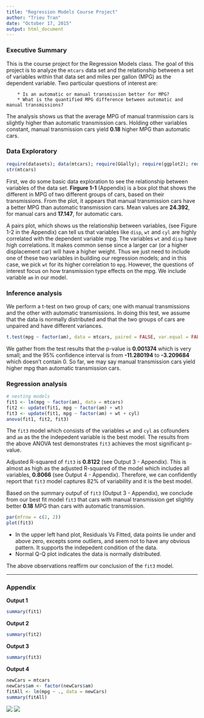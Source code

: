 ```yaml
---
title: "Regression Models Course Project"
author: "Trieu Tran"
date: "October 17, 2015"
output: html_document
---
```


### Executive Summary
This is the course project for the Regression Models class. The goal of this project is to analyze the <code>mtcars</code> data set and the relationship between a set of variables within that data set and miles per gallon (MPG) as the dependent variable.  Two particular questions of interest are:

        * Is an automatic or manual transmission better for MPG?
        * What is the quantified MPG difference between automatic and manual transmissions?

The analysis shows us that the average MPG of manual tranmission cars is slightly higher than automatic transmission cars.  Holding other variables constant, manual transmission cars yield <strong>0.18</strong> higher MPG than automatic cars. 

### Data Exploratory
```r
require(datasets); data(mtcars); require(GGally); require(ggplot2); require(car)
str(mtcars)
```
First, we do some basic data exploration to see the relationship between variables of the data set. <strong>Firgure 1-1</strong> (Appendix) is a box plot that shows the different in MPG of two different groups of cars, based on their transmissions.  From the plot, it appears that manual transmission cars have a better MPG than automatic transmission cars.  Mean values are <strong>24.392</strong>, for manual cars and <strong>17.147</strong>, for automatic cars.

A pairs plot, which shows us the relationship between variables, (see Figure 1-2 in the Appendix) can tell us that variables like <code>disp</code>, <code>wt</code> and <code>cyl</code> are highly correlated with the dependent variable mpg.  The variables <code>wt</code> and <code>disp</code> have high correlations.  It makes common sense since a larger car (or a higher displacement car) will have a higher weight.  Thus we just need to include one of these two variables in building our regression models; and in this case, we pick <code>wt</code> for its higher correlation to <code>mpg</code>.  However, the questions of interest focus on how transmission type effects on the mpg.  We include variable  <code>am</code> in our model. 

### Inference analysis
We perform a t-test on two group of cars; one with manual transmissions and the other with automatic transmissions. In doing this test, we assume that the data is normally distributed and that the two groups of cars are unpaired and have different variances.
```r
t.test(mpg ~ factor(am), data = mtcars, paired = FALSE, var.equal = FALSE, alternative="two.sided")
```
We gather from the test results that the p-value is <strong>0.001374</strong> which is very small; and the 95% confidence interval is from <strong>-11.280194</strong>  to <strong>-3.209684</strong> which doesn't contain 0.  So far, we may say manual transmission cars yield higher mpg than automatic transmission cars.

### Regression analysis
```r
# nesting models
fit1 <- lm(mpg ~ factor(am), data = mtcars)
fit2 <- update(fit1, mpg ~ factor(am) + wt)
fit3 <- update(fit1, mpg ~ factor(am) + wt + cyl)
anova(fit1, fit2, fit3)
```
The <code>fit3</code> model which consists of the variables <code>wt</code> and <code>cyl</code> as cofounders and <code>am</code> as the the indepedent variable is the best model.  The results from the above ANOVA test demonstrates <code>fit3</code> achieves the most significant p-value.

Adjusted R-squared of <code>fit3</code> is <strong>0.8122</strong> (see Output 3 - Appendix).  This is almost as high as the adjusted R-squared of the model which includes all variables, <strong>0.8066</strong> (see Output 4 - Appendix).  Therefore, we can confidently report that <code>fit3</code> model captures 82% of variability and it is the best model.

Based on the summary outpuf of <code>fit3</code> (Output 3 - Appendix), we conclude from our best fit model <code>fit3</code> that cars with manual transmission get slightly better <strong>0.18</strong> MPG than cars with automatic transmission.

```r
par(mfrow = c(2, 2))
plot(fit3)
```

- In the upper left hand plot, Residuals Vs Fitted, data points lie under and above zero, excepts some outliers, and seem not to have any obvious pattern. It supports the indepedent condition of the data.
- Normal Q-Q plot indicates the data is normally distributed.

The above observations reaffirm our conclusion of the <code>fit3</code> model.

***

### Appendix
<strong>Output 1</strong>
```r
summary(fit1)
```

<strong>Output 2</strong>
```r
summary(fit2)
```

<strong>Output 3</strong>
```r
summary(fit3)
```

<strong>Output 4</strong>
```r
newCars = mtcars
newCars$am <- factor(newCars$am)
fitAll <- lm(mpg ~ ., data = newCars)
summary(fitAll)
```
![](figures/boxplot.png)
![](figures/pairsplot.png)